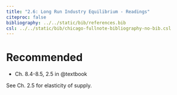 ```yaml
---
title: "2.6: Long Run Industry Equilibrium - Readings"
citeproc: false
bibliography: ../../static/bib/references.bib
csl: ../../static/bib/chicago-fullnote-bibliography-no-bib.csl
---
```


# Recommended

- <i class="fas fas fa-book"></i> Ch. 8.4-8.5, 2.5 in @textbook

See Ch. 2.5 for elasticity of supply.